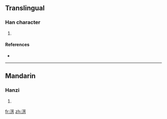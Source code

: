 ==Translingual==

===Han character===
{{Han char|rn=85|rad=水|as=08|sn=11|four=3412<sub>7</sub>|canj=水廿卜尸 (ETYS)}}

# {{defn|Han|sort=水08}}

====References====
* {{Han ref|kx=0629.240|dkj=17636|hdz=31642.010|uh=6DD3|ud=28115|bh=D642|bd=54850}}

----

==Mandarin==

===Hanzi===
{{cmn-hanzi|pin=[[fāng]] ([[fang1]])|wg=fang<sup>1</sup>}}

# {{defn|Mandarin|sort=水08}}

[[fr:淓]]
[[zh:淓]]